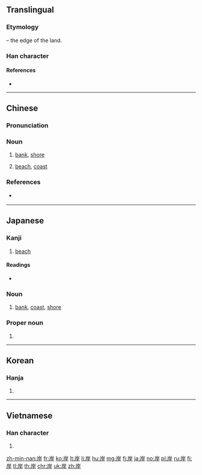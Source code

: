 {{also|㟁|𡶜|崖}}
==Translingual==

===Etymology===
{{Han compound|屵|t1=cliff|干|ls=psc|c1=s|c2=p}} – the edge of the land.

===Han character===
{{Han char|rn=46|rad=山|as=05|sn=8|four=22241|canj=UMMJ|ids=⿱山厈}}

====References====
* {{Han ref|kx=0310.030|dkj=08009|dj=0610.070|hdz=10766.040|uh=5CB8|ud=23736|bh=A9A4|bd=43428}}

----

==Chinese==
{{zh-forms}}

===Pronunciation===
{{zh-pron
|m=àn
|c=ngon6
|h=pfs=ngan
|mn=hōaⁿ/gān
|mn_note=hōaⁿ - vernacular; gān - literary
|w=
|mc=y
|oc=y
|ma=
|cat=n
}}

===Noun===
{{zh-noun}}

# [[bank]], [[shore]]
#: {{zh-l|兩岸}}
# [[beach]], [[coast]]
#: {{zh-l|海岸}}

===References===
* {{qualifier|Min Nan}} {{thcwd|3830}}

----

==Japanese==

===Kanji===
{{ja-kanji|grade=3|rs=山05}}

# [[beach]]

====Readings====
* {{ja-readings|goon=[[がん]] (gan)|kanon=[[がん]] (gan)|kun=[[きし]] (kishi)}}

===Noun===
{{ja-kanjitab|きし|yomi=k}}
{{ja-noun|きし}}
# [[bank]], [[coast]], [[shore]]

===Proper noun===
{{ja-pos|きし|proper}}

# {{surname|lang=ja|sort=きし}}

----

==Korean==

===Hanja===
{{ko-hanja|hangeul=안|rv=an|mr=an|y=an}}

# {{defn|lang=ko|sort=山05}}

----

==Vietnamese==

===Han character===
{{vi-hantu|[[ngàn]], [[ngan]], [[ngạn]]|rs=山05}}

# {{defn|lang=vi|sort=山05}}

[[zh-min-nan:岸]]
[[fr:岸]]
[[ko:岸]]
[[lt:岸]]
[[li:岸]]
[[hu:岸]]
[[mg:岸]]
[[fj:岸]]
[[ja:岸]]
[[no:岸]]
[[pl:岸]]
[[ru:岸]]
[[fi:岸]]
[[tl:岸]]
[[th:岸]]
[[chr:岸]]
[[uk:岸]]
[[zh:岸]]